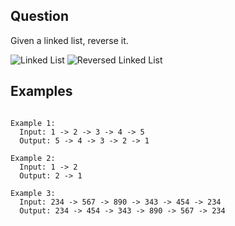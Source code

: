 ## Question

Given a linked list, reverse it.

![Linked List](./assets/linked-list.webp)
![Reversed Linked List](./assets/reversed-linked-list.webp)


## Examples

```text

Example 1:
  Input: 1 -> 2 -> 3 -> 4 -> 5
  Output: 5 -> 4 -> 3 -> 2 -> 1

Example 2:
  Input: 1 -> 2
  Output: 2 -> 1

Example 3:
  Input: 234 -> 567 -> 890 -> 343 -> 454 -> 234
  Output: 234 -> 454 -> 343 -> 890 -> 567 -> 234

```